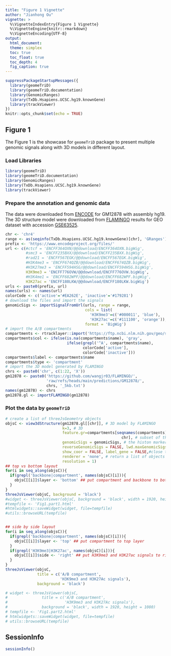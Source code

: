 ```yaml
---
title: "Figure 1 Vignette"
author: "Jianhong Ou"
vignette: >
  %\VignetteIndexEntry{Figure 1 Vignette}
  %\VignetteEngine{knitr::rmarkdown}
  %\VignetteEncoding{UTF-8}
output:
  html_document:
  theme: simplex
  toc: true
  toc_float: true
  toc_depth: 4
  fig_caption: true
---
```


```r
suppressPackageStartupMessages({
  library(geomeTriD)
  library(geomeTriD.documentation)
  library(GenomicRanges)
  library(TxDb.Hsapiens.UCSC.hg19.knownGene)
  library(trackViewer)
})
knitr::opts_chunk$set(echo = TRUE)
```

## Figure 1

The Figure 1 is the showcase for `geomeTriD` package to present multiple genomic 
signals along with 3D models in different layout. 

### Load Libraries

```r
library(geomeTriD)
library(geomeTriD.documentation)
library(GenomicRanges)
library(TxDb.Hsapiens.UCSC.hg19.knownGene)
library(trackViewer)
```

### Prepare the annotation and genomic data
The data were downloaded from [ENCODE](https://www.encodeproject.org/) for GM12878 with assembly hg19.
The 3D structure model were downloaded from [FLAMINGO](https://github.com/wangjr03/FLAMINGO) results for GEO dataset with accession
[GSE63525](https://www.ncbi.nlm.nih.gov/geo/query/acc.cgi?acc=GSE63525).

```r
chr <- 'chr4'
range <- as(seqinfo(TxDb.Hsapiens.UCSC.hg19.knownGene)[chr], 'GRanges')
prefix <- 'https://www.encodeproject.org/files/'
url <- c(#ctcf = 'ENCFF364OXN/@@download/ENCFF364OXN.bigWig',
         #smc3 = 'ENCFF235BXX/@@download/ENCFF235BXX.bigWig',
         #rad21 = 'ENCFF567EGK/@@download/ENCFF567EGK.bigWig',
         #H3K4me3 = 'ENCFF674QZB/@@download/ENCFF674QZB.bigWig',
         #H3K27me3 = 'ENCFF594HSG/@@download/ENCFF594HSG.bigWig',
         H3K9me3 = 'ENCFF776OVW/@@download/ENCFF776OVW.bigWig',
         #H3K4me1 = 'ENCFF682WPF/@@download/ENCFF682WPF.bigWig',
         H3K27ac = 'ENCFF180LKW/@@download/ENCFF180LKW.bigWig')
urls <- paste0(prefix, url)
names(urls) <- names(url)
colorCode <- c('active'='#EA262E', 'inactive'='#179281')
# download the files and import the signals
genomicSigs <- importSignalFromUrl(urls, range = range,
                                   cols = list(
                                     'H3K9me3'=c('#000011', 'blue'),
                                     'H3K27ac'=c('#111100', 'orange')),
                                   format = 'BigWig')
# import the A/B compartments
compartments <- rtracklayer::import('https://ftp.ncbi.nlm.nih.gov/geo/series/GSE63nnn/GSE63525/suppl/GSE63525%5FGM12878%5Fsubcompartments.bed.gz')
compartments$col <- ifelse(is.na(compartments$name), 'gray', 
                           ifelse(grepl('^A', compartments$name),
                                  colorCode['active'],
                                  colorCode['inactive']))
compartments$label <- compartments$name
compartments$type <- 'compartment'
# import the 3D model generated by FLAMINGO
chrs <- paste0('chr', c(1:22, 'X'))
gm12878 <- paste0('https://github.com/wangjr03/FLAMINGO/',
                  'raw/refs/heads/main/predictions/GM12878/',
                  chrs, '_5kb.txt')
names(gm12878) <- chrs
gm12878.gl <- importFLAMINGO(gm12878)
```

### Plot the data by `geomeTriD`
```r
# create a list of threeJsGeometry objects
objsC <- view3dStructure(gm12878.gl[[chr]], # 3D model by FLAMINGO
                         k=3, # 3D
                         feature.gr=compartments[seqnames(compartments) %in%
                                                   chr], # subset of the compartments
                         genomicSigs = genomicSigs, # the histon markers
                         reverseGenomicSigs = FALSE, lwd.maxGenomicSigs = 10,
                         show_coor = FALSE, label_gene = FALSE,#close the labels
                         renderer = 'none', # return a list of objects
                         resolution = 1)
## top vs bottom layout
for(i in seq_along(objsC)){
  if(grepl('backbone|compartment', names(objsC)[i])){
    objsC[[i]]$layer <- 'bottom' ## put compartment and backbone to bottom layer
  }
}
threeJsViewer(objsC, background = 'black')
#widget <- threeJsViewer(objsC, background = 'black', width = 1920, height = 1080)
#tempfile <- 'Fig1.part1.html'
#htmlwidgets::saveWidget(widget, file=tempfile)
#utils::browseURL(tempfile)


## side by side layout
for(i in seq_along(objsC)){
  if(grepl('backbone|compartment', names(objsC)[i])){
    objsC[[i]]$layer <- 'top' ## put compartment to top layer
  }
  if(grepl('H3K9me3|H3K27ac', names(objsC)[i])){
    objsC[[i]]$side <- 'right' ## put H3K9me3 and H3K27ac signals to right panel
  }
}
threeJsViewer(objsC,
              title = c('A/B compartment',
                        'H3K9me3 and H3K27Ac signals'),
              background = 'black')

# widget <- threeJsViewer(objsC,
#               title = c('A/B compartment',
#                         'H3K9me3 and H3K27Ac signals'),
#               background = 'black', width = 1920, height = 1080)
# tempfile <- 'Fig1.part2.html'
# htmlwidgets::saveWidget(widget, file=tempfile)
# utils::browseURL(tempfile)
```

## SessionInfo

```r
sessionInfo()
```